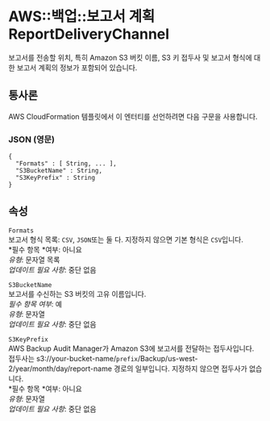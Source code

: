 # AWS::백업::보고서 계획 ReportDeliveryChannel

보고서를 전송할 위치, 특히 Amazon S3 버킷 이름, S3 키 접두사 및 보고서 형식에 대한 보고서 계획의 정보가 포함되어 있습니다.

## 통사론

AWS CloudFormation 템플릿에서 이 엔터티를 선언하려면 다음 구문을 사용합니다.

### JSON (영문)

```
{
  "Formats" : [ String, ... ],
  "S3BucketName" : String,
  "S3KeyPrefix" : String
}
```

## 속성

`Formats`  
보고서 형식 목록: `CSV`, `JSON`또는 둘 다. 지정하지 않으면 기본 형식은 `CSV`입니다.  
*필수 항목 *여부: 아니요  
_유형_: 문자열 목록  
_업데이트 필요 사항_: 중단 없음

`S3BucketName`  
보고서를 수신하는 S3 버킷의 고유 이름입니다.  
_필수 항목 여부_: 예  
_유형_: 문자열  
_업데이트 필요 사항_: 중단 없음

`S3KeyPrefix`  
AWS Backup Audit Manager가 Amazon S3에 보고서를 전달하는 접두사입니다. 접두사는 s3://your-bucket-name/`prefix`/Backup/us-west-2/year/month/day/report-name 경로의 일부입니다. 지정하지 않으면 접두사가 없습니다.  
*필수 항목 *여부: 아니요  
_유형_: 문자열  
_업데이트 필요 사항_: 중단 없음
